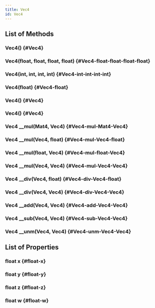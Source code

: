 ```yaml
---
title: Vec4
id: Vec4
---
```


## List of Methods

### Vec4() {#Vec4}

### Vec4(float, float, float, float) {#Vec4-float-float-float-float}

### Vec4(int, int, int, int) {#Vec4-int-int-int-int}

### Vec4(float) {#Vec4-float}

### Vec4() {#Vec4}

### Vec4() {#Vec4}

### Vec4 __mul(Mat4, Vec4) {#Vec4-mul-Mat4-Vec4}

### Vec4 __mul(Vec4, float) {#Vec4-mul-Vec4-float}

### Vec4 __mul(float, Vec4) {#Vec4-mul-float-Vec4}

### Vec4 __mul(Vec4, Vec4) {#Vec4-mul-Vec4-Vec4}

### Vec4 __div(Vec4, float) {#Vec4-div-Vec4-float}

### Vec4 __div(Vec4, Vec4) {#Vec4-div-Vec4-Vec4}

### Vec4 __add(Vec4, Vec4) {#Vec4-add-Vec4-Vec4}

### Vec4 __sub(Vec4, Vec4) {#Vec4-sub-Vec4-Vec4}

### Vec4 __unm(Vec4, Vec4) {#Vec4-unm-Vec4-Vec4}

## List of Properties

### float x {#float-x}

### float y {#float-y}

### float z {#float-z}

### float w {#float-w}

